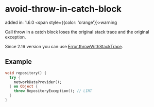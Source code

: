 # avoid-throw-in-catch-block
added in: 1.6.0 <span style={{color: 'orange'}}>warning</span>

Call throw in a catch block loses the original stack trace and the original exception.

Since 2.16 version you can use [Error.throwWithStackTrace](https://api.dart.dev/dev/2.16.0-9.0.dev/dart-core/Error/throwWithStackTrace.html).

## Example
```dart
void repository() {
  try {
    networkDataProvider();
  } on Object {
    throw RepositoryException(); // LINT
  }
}
```
